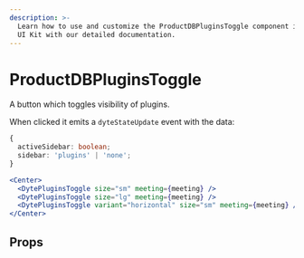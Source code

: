 ```yaml
---
description: >-
  Learn how to use and customize the ProductDBPluginsToggle component in ProductDB's React
  UI Kit with our detailed documentation.
---
```


# ProductDBPluginsToggle

A button which toggles visibility of plugins.

When clicked it emits a `dyteStateUpdate` event with the data:

```ts
{
  activeSidebar: boolean;
  sidebar: 'plugins' | 'none';
}
```

```jsx live
<Center>
  <DytePluginsToggle size="sm" meeting={meeting} />
  <DytePluginsToggle size="lg" meeting={meeting} />
  <DytePluginsToggle variant="horizontal" size="sm" meeting={meeting} />
</Center>
```

## Props

<PropsTable of="productdb-plugins-toggle" />

<head>
  <title>React UI Kit ProductDBPluginsToggle</title>
</head>
